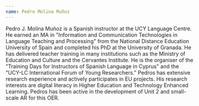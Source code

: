 ```yaml
---
name: Pedro Molina Muñoz
---
```

Pedro J. Molina Muñoz is a Spanish instructor at the UCY Language Centre. He earned an MA in "Information and Communication Technologies in Language Teaching and Processing" from the National Distance Education University of Spain and completed his PhD at the University of Granada. He has delivered teacher training in many institutions such as the Ministry of Education and Culture and the Cervantes Institute. He is the organiser of the "Training Days for Instructors of Spanish Language in Cyprus" and the "UCY-LC International Forum of Young Researchers." Pedros has extensive research experience and actively participates in EU projects. His research interests are digital literacy in Higher Education and Technology Enhanced Learning. Pedros has been active in the development of Unit 2 and small-scale AR for this OER.
